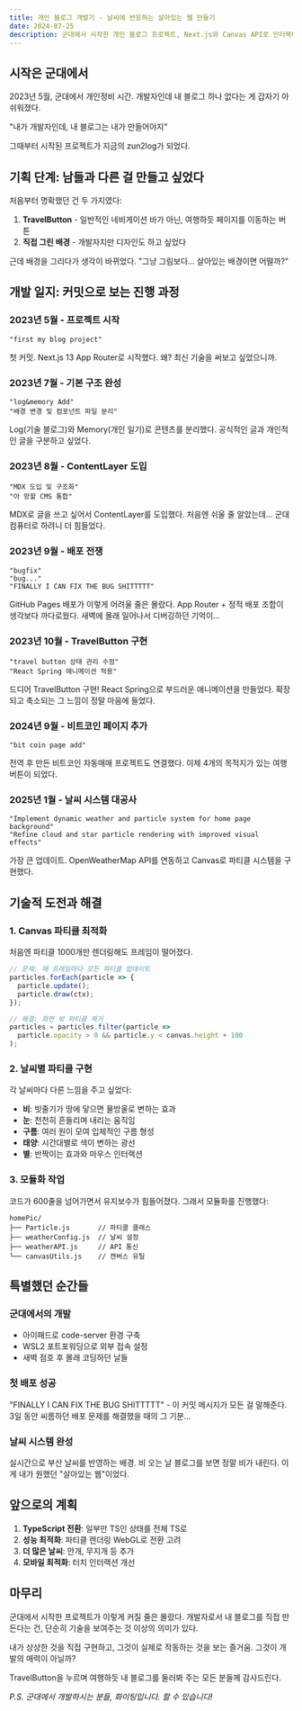 ```yaml
---
title: 개인 블로그 개발기 - 날씨에 반응하는 살아있는 웹 만들기
date: 2024-07-25
description: 군대에서 시작한 개인 블로그 프로젝트, Next.js와 Canvas API로 인터랙티브한 경험 구현하기
---
```


## 시작은 군대에서

2023년 5월, 군대에서 개인정비 시간. 개발자인데 내 블로그 하나 없다는 게 갑자기 아쉬워졌다. 

"내가 개발자인데, 내 블로그는 내가 만들어야지"

그때부터 시작된 프로젝트가 지금의 zun2log가 되었다.

## 기획 단계: 남들과 다른 걸 만들고 싶었다

처음부터 명확했던 건 두 가지였다:
1. **TravelButton** - 일반적인 네비게이션 바가 아닌, 여행하듯 페이지를 이동하는 버튼
2. **직접 그린 배경** - 개발자지만 디자인도 하고 싶었다

근데 배경을 그리다가 생각이 바뀌었다. "그냥 그림보다... 살아있는 배경이면 어떨까?"

## 개발 일지: 커밋으로 보는 진행 과정

### 2023년 5월 - 프로젝트 시작
```
"first my blog project"
```
첫 커밋. Next.js 13 App Router로 시작했다. 왜? 최신 기술을 써보고 싶었으니까.

### 2023년 7월 - 기본 구조 완성
```
"log&memory Add"
"배경 변경 및 컴포넌트 파일 분리"
```
Log(기술 블로그)와 Memory(개인 일기)로 콘텐츠를 분리했다. 공식적인 글과 개인적인 글을 구분하고 싶었다.

### 2023년 8월 - ContentLayer 도입
```
"MDX 도입 및 구조화"
"아 망할 CMS 통합"
```
MDX로 글을 쓰고 싶어서 ContentLayer를 도입했다. 처음엔 쉬울 줄 알았는데... 군대 컴퓨터로 하려니 더 힘들었다.

### 2023년 9월 - 배포 전쟁
```
"bugfix"
"bug..."
"FINALLY I CAN FIX THE BUG SHITTTTT"
```
GitHub Pages 배포가 이렇게 어려울 줄은 몰랐다. App Router + 정적 배포 조합이 생각보다 까다로웠다. 새벽에 몰래 일어나서 디버깅하던 기억이...

### 2023년 10월 - TravelButton 구현
```
"travel button 상태 관리 수정"
"React Spring 애니메이션 적용"
```
드디어 TravelButton 구현! React Spring으로 부드러운 애니메이션을 만들었다. 확장되고 축소되는 그 느낌이 정말 마음에 들었다.

### 2024년 9월 - 비트코인 페이지 추가
```
"bit coin page add"
```
전역 후 만든 비트코인 자동매매 프로젝트도 연결했다. 이제 4개의 목적지가 있는 여행 버튼이 되었다.

### 2025년 1월 - 날씨 시스템 대공사
```
"Implement dynamic weather and particle system for home page background"
"Refine cloud and star particle rendering with improved visual effects"
```
가장 큰 업데이트. OpenWeatherMap API를 연동하고 Canvas로 파티클 시스템을 구현했다. 

## 기술적 도전과 해결

### 1. Canvas 파티클 최적화
처음엔 파티클 1000개만 렌더링해도 프레임이 떨어졌다.

```javascript
// 문제: 매 프레임마다 모든 파티클 업데이트
particles.forEach(particle => {
  particle.update();
  particle.draw(ctx);
});

// 해결: 화면 밖 파티클 제거
particles = particles.filter(particle => 
  particle.opacity > 0 && particle.y < canvas.height + 100
);
```

### 2. 날씨별 파티클 구현
각 날씨마다 다른 느낌을 주고 싶었다:
- **비**: 빗줄기가 땅에 닿으면 물방울로 변하는 효과
- **눈**: 천천히 흔들리며 내리는 움직임
- **구름**: 여러 원이 모여 입체적인 구름 형성
- **태양**: 시간대별로 색이 변하는 광선
- **별**: 반짝이는 효과와 마우스 인터랙션

### 3. 모듈화 작업
코드가 600줄을 넘어가면서 유지보수가 힘들어졌다. 그래서 모듈화를 진행했다:
```
homePic/
├── Particle.js       // 파티클 클래스
├── weatherConfig.js  // 날씨 설정
├── weatherAPI.js     // API 통신
└── canvasUtils.js    // 캔버스 유틸
```

## 특별했던 순간들

### 군대에서의 개발
- 아이패드로 code-server 환경 구축
- WSL2 포트포워딩으로 외부 접속 설정
- 새벽 점호 후 몰래 코딩하던 날들

### 첫 배포 성공
"FINALLY I CAN FIX THE BUG SHITTTTT" - 이 커밋 메시지가 모든 걸 말해준다. 
3일 동안 씨름하던 배포 문제를 해결했을 때의 그 기분...

### 날씨 시스템 완성
실시간으로 부산 날씨를 반영하는 배경. 비 오는 날 블로그를 보면 정말 비가 내린다. 
이게 내가 원했던 "살아있는 웹"이었다.

## 앞으로의 계획

1. **TypeScript 전환**: 일부만 TS인 상태를 전체 TS로
2. **성능 최적화**: 파티클 렌더링 WebGL로 전환 고려
3. **더 많은 날씨**: 안개, 무지개 등 추가
4. **모바일 최적화**: 터치 인터랙션 개선

## 마무리

군대에서 시작한 프로젝트가 이렇게 커질 줄은 몰랐다. 
개발자로서 내 블로그를 직접 만든다는 건, 단순히 기술을 보여주는 것 이상의 의미가 있다.

내가 상상한 것을 직접 구현하고, 그것이 실제로 작동하는 것을 보는 즐거움.
그것이 개발의 매력이 아닐까?

TravelButton을 누르며 여행하듯 내 블로그를 둘러봐 주는 모든 분들께 감사드린다.

*P.S. 군대에서 개발하시는 분들, 화이팅입니다. 할 수 있습니다!*